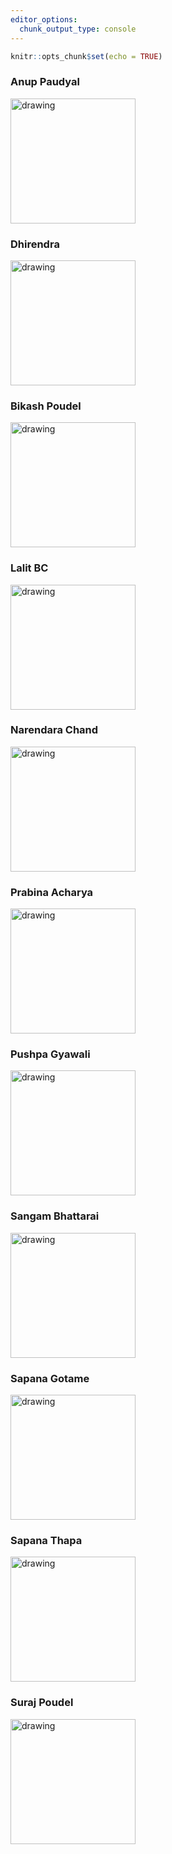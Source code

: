 ```yaml
---
editor_options:
  chunk_output_type: console
---
```


```r
knitr::opts_chunk$set(echo = TRUE)
```


### Anup Paudyal
<img src="./Participants/Anup_Paudyal.jpg" alt="drawing" width="200"/>

### Dhirendra
<img src="./Participants/Dhirendra.jpg" alt="drawing" width="200"/>


### Bikash Poudel
<img src="./Participants/Bikash_Poudel.png" alt="drawing" width="200"/>

### Lalit BC
<img src="./Participants/Lalit_BC.JPG" alt="drawing" width="200"/>

### Narendara Chand
<img src="./Participants/Narendra_Chand.jpg" alt="drawing" width="200"/>

### Prabina Acharya
<img src="./Participants/Prabina_Acharya.jpg" alt="drawing" width="200"/>

### Pushpa Gyawali
<img src="./Participants/Pushpa_Gyawali.jpg" alt="drawing" width="200"/>

### Sangam Bhattarai
<img src="./Participants/Sangam_Bhattarai.jpg" alt="drawing" width="200"/>

### Sapana Gotame
<img src="./Participants/Sapana_Gotame.jpg" alt="drawing" width="200"/>


### Sapana Thapa
<img src="./Participants/Sapana_Thapa.jpeg" alt="drawing" width="200"/>

### Suraj Poudel
<img src="./Participants/Suraj_Poudel.jpg" alt="drawing" width="200"/>



